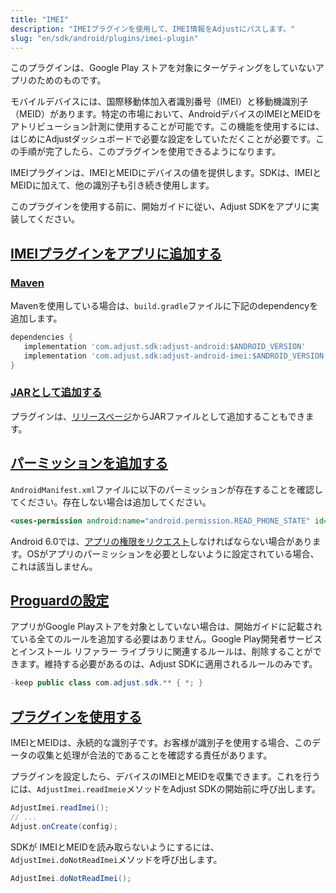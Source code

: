 ```yaml
---
title: "IMEI"
description: "IMEIプラグインを使用して、IMEI情報をAdjustにパスします。"
slug: "en/sdk/android/plugins/imei-plugin"
---
```

<callout type="important"> 

このプラグインは、Google Play ストアを対象にターゲティングをしていないアプリのためのものです。
</Callout> 

モバイルデバイスには、国際移動体加入者識別番号（IMEI）と移動機識別子（MEID）があります。特定の市場において、AndroidデバイスのIMEIとMEIDをアトリビューション計測に使用することが可能です。この機能を使用するには、はじめにAdjustダッシュボードで必要な設定をしていただくことが必要です。この手順が完了したら、このプラグインを使用できるようになります。

IMEIプラグインは、IMEIとMEIDにデバイスの値を提供します。SDKは、IMEIとMEIDに加えて、他の識別子も引き続き使用します。

このプラグインを使用する前に、開始ガイドに従い、Adjust SDKをアプリに実装してください。

[IMEIプラグインをアプリに追加する](add-imei-plugin-to-your-app)
-------------------------------------------------

### [Maven](maven)

Mavenを使用している場合は、`build.gradle`ファイルに下記のdependencyを追加します。

```groovy
dependencies {
   implementation 'com.adjust.sdk:adjust-android:$ANDROID_VERSION'
   implementation 'com.adjust.sdk:adjust-android-imei:$ANDROID_VERSION'
}
```

### [JARとして追加する](add-as-jar)

プラグインは、[リリースページ](https://github.com/adjust/android_sdk/releases)からJARファイルとして追加することもできます。

[パーミッションを追加する](add-permission)
------------------------------

`AndroidManifest.xml`ファイルに以下のパーミッションが存在することを確認してください。存在しない場合は追加してください。

```xml
<uses-permission android:name="android.permission.READ_PHONE_STATE" id="sl-md0000000" />
```

Android 6\.0では、[アプリの権限をリクエスト](https://developer.android.com/training/permissions/requesting)しなければならない場合があります。OSがアプリのパーミッションを必要としないように設定されている場合、これは該当しません。

[Proguardの設定](proguard-settings)
--------------------------------

アプリがGoogle Playストアを対象としていない場合は、開始ガイドに記載されている全てのルールを追加する必要はありません。Google Play開発者サービスとインストール リファラー ライブラリに関連するルールは、削除することができます。維持する必要があるのは、Adjust SDKに適用されるルールのみです。

```java
-keep public class com.adjust.sdk.** { *; }
```

[プラグインを使用する](use-the-plugin)
----------------------------

<callout type="important"> 

IMEIとMEIDは、永続的な識別子です。お客様が識別子を使用する場合、このデータの収集と処理が合法的であることを確認する責任があります。
</Callout> 

プラグインを設定したら、デバイスのIMEIとMEIDを収集できます。これを行うには、`AdjustImei.readImeie`メソッドをAdjust SDKの開始前に呼び出します。
<tabs> <tab title="Java"> 

```java
AdjustImei.readImei();
// ...
Adjust.onCreate(config);
```

</Tab> </Tabs> 

SDKが IMEIとMEIDを読み取らないようにするには、`AdjustImei.doNotReadImei`メソッドを呼び出します。
<tabs> <tab title="Java"> 

```java
AdjustImei.doNotReadImei();
```

</Tab> </Tabs>

